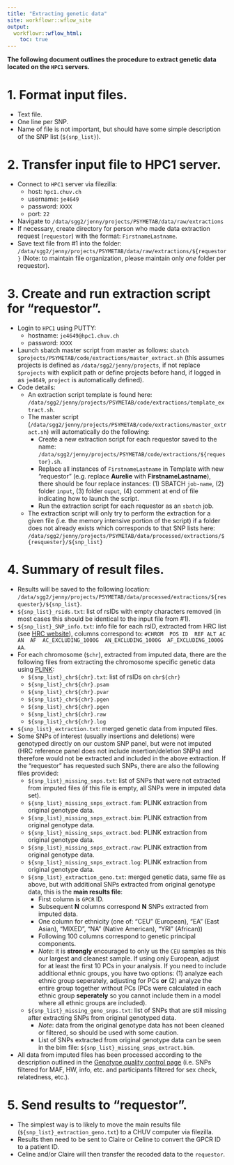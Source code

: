 ```yaml
---
title: "Extracting genetic data"
site: workflowr::wflow_site
output:
  workflowr::wflow_html:
    toc: true
---
```


**The following document outlines the procedure to extract genetic data located on the `HPC1` servers.**

# 1. Format input files.

- Text file.
- One line per SNP.
- Name of file is not important, but should have some simple description of the SNP list (`${snp_list}`).

# 2. Transfer input file to HPC1 server.

- Connect to `HPC1` server via filezilla:
  - host: `hpc1.chuv.ch`
  - username: `je4649`
  - password: `XXXX`
  - port: `22`
- Navigate to `/data/sgg2/jenny/projects/PSYMETAB/data/raw/extractions`
- If necessary, create directory for person who made data extraction request (`requestor`) with the format: `FirstnameLastname`.
- Save text file from #1 into the folder: `/data/sgg2/jenny/projects/PSYMETAB/data/raw/extractions/${requestor}` (Note: to maintain file organization, please maintain only *one* folder per requestor).

# 3. Create and run extraction script for "requestor".

- Login to `HPC1` using PUTTY:
  - hostname: `je4649@hpc1.chuv.ch`
  - password: `XXXX`
- Launch sbatch master script from master as follows: `sbatch $projects/PSYMETAB/code/extractions/master_extract.sh` (this assumes projects is defined as `/data/sgg2/jenny/projects`, if not replace `$projects` with explicit path or define projects before hand, if logged in as `je4649`, `project` is automatically defined).
- Code details:
  - An extraction script template is found here: `/data/sgg2/jenny/projects/PSYMETAB/code/extractions/template_extract.sh`.
  - The master script (`/data/sgg2/jenny/projects/PSYMETAB/code/extractions/master_extract.sh`) will automatically do the following:
    - Create a new extraction script for each requestor saved to the name: `/data/sgg2/jenny/projects/PSYMETAB/code/extractions/${requestor}.sh`.
    - Replace all instances of  `FirstnameLastname` in Template with new "requestor" (e.g. replace **Aurelie** with **FirstnameLastname**), there should be four replace instances: (1) SBATCH `job-name`, (2) folder `input`, (3) folder `ouput`, (4) comment at end of file indicating how to launch the script.
    - Run the extraction script for each requestor as an `sbatch` job.
  - The extraction script will only try to perform the extraction for a given file (i.e. the memory intensive portion of the script) if a folder does not already exists which corresponds to that SNP lists here: `/data/sgg2/jenny/projects/PSYMETAB/data/processed/extractions/${resquester}/${snp_list}`

# 4. Summary of result files.

- Results will be saved to the following location: `/data/sgg2/jenny/projects/PSYMETAB/data/processed/extractions/${resquester}/${snp_list}`.
- `${snp_list}_rsids.txt`: list of rsIDs with empty characters removed (in most cases this should be identical to the input file from #1).
- `${snp_list}_SNP_info.txt`: info file for each rsID, extracted from HRC list (see [HRC website](http://www.haplotype-reference-consortium.org/home)), columns correspond to: `#CHROM	POS	ID	REF	ALT	AC	AN	AF	AC_EXCLUDING_1000G	AN_EXCLUDING_1000G	AF_EXCLUDING_1000G	AA`.
- For each chromosome (`$chr`), extracted from imputed data, there are the following files from extracting the chromosome specific genetic data using [PLINK](https://www.cog-genomics.org/plink/2.0/):
  - `${snp_list}_chr${chr}.txt`: list of rsIDs on `chr${chr}`
  - `${snp_list}_chr${chr}.psam`
  - `${snp_list}_chr${chr}.pvar`
  - `${snp_list}_chr${chr}.pgen`
  - `${snp_list}_chr${chr}.pgen`
  - `${snp_list}_chr${chr}.raw`
  - `${snp_list}_chr${chr}.log`
- `${snp_list}_extraction.txt`: merged genetic data from imputed files.
- Some SNPs of interest (usually insertions and deletions) were genotyped directly on  our custom SNP panel, but were not imputed (HRC reference panel does not include insertion/deletion SNPs) and therefore would not be extracted and included in the above extraction. If the "requestor" has requested such SNPs, there are also the following files provided:
  - `${snp_list}_missing_snps.txt`: list of SNPs that were not extracted from imputed files (if this file is empty, all SNPs were in imputed data set).
  - `${snp_list}_missing_snps_extract.fam`: PLINK extraction from original genotype data.
  - `${snp_list}_missing_snps_extract.bim`: PLINK extraction from original genotype data.
  - `${snp_list}_missing_snps_extract.bed`: PLINK extraction from original genotype data.
  - `${snp_list}_missing_snps_extract.raw`: PLINK extraction from original genotype data.
  - `${snp_list}_missing_snps_extract.log`: PLINK extraction from original genotype data.
  - `${snp_list}_extraction_geno.txt`: merged genetic data, same file as above, but with additional SNPs extracted from original genotype data, this is the **main results file**:
    - First column is `GPCR` ID.
    - Subsequent **N** columns correspond **N** SNPs extracted from imputed data.
    - One column for ethnicity (one of: "CEU" (European), "EA" (East Asian), "MIXED", "NA" (Native American), "YRI" (African))
    - Following 100 columns correspond to genetic principal components.
    - *Note*: it is **strongly** encouraged to only us the `CEU` samples as this our largest and cleanest sample. If using only European, adjust for at least the first 10 PCs in your analysis. If you need to include additional ethnic groups, you have two options: (1) analyze each ethnic group seperately, adjusting for PCs **or** (2) analyze the entire group together without PCs (PCs were calculated in each ethnic group **seperately** so you cannot include them in a model where all ethnic groups are included).
  - `${snp_list}_missing_geno_snps.txt`: list of SNPs that are still missing after extracting SNPs from original genotyped data.
    - *Note*: data from the original genotype data has not been cleaned or filtered, so should be used with some caution.
    - List of SNPs extracted from original genotype data can be seen in the bim file: `${snp_list}_missing_snps_extract.bim`.
- All data from imputed files has been processed according to the description outlined in the [Genotype quality control page](genetic_quality_control.html) (i.e. SNPs filtered for MAF, HW, info, etc. and participants filtered for sex check, relatedness, etc.).

# 5. Send results to "requestor".

- The simplest way is to likely to move the main results file (`${snp_list}_extraction_geno.txt`) to a CHUV computer via filezilla.
- Results then need to be sent to Claire or Celine to convert the GPCR ID to a patient ID.
- Celine and/or Claire will then transfer the recoded data to the `requestor`.
